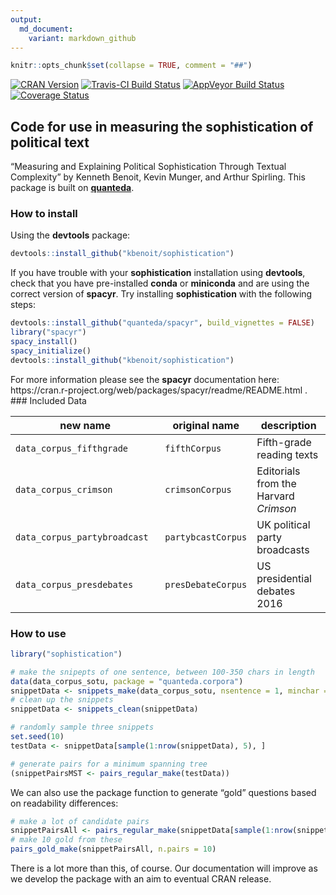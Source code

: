 ```yaml
---
output:
  md_document:
    variant: markdown_github
---
```


```r
knitr::opts_chunk$set(collapse = TRUE, comment = "##")
```

<!--
![Downloads](http://cranlogs.r-pkg.org/badges/sophistication)
-->
[![CRAN Version](http://www.r-pkg.org/badges/version/sophistication)](http://cran.r-project.org/package=sophistication)
[![Travis-CI Build Status](https://travis-ci.org/kbenoit/sophistication.svg?branch=master)](https://travis-ci.org/kbenoit/sophistication)
[![AppVeyor Build Status](https://ci.appveyor.com/api/projects/status/github/kbenoit/sophistication?branch=master&svg=true)](https://ci.appveyor.com/project/kbenoit/sophistication)
[![Coverage Status](https://img.shields.io/codecov/c/github/kbenoit/sophistication/master.svg)](https://codecov.io/github/kbenoit/sophistication?branch=master)

## Code for use in measuring the sophistication of political text

"Measuring and Explaining Political Sophistication Through Textual Complexity" by Kenneth Benoit, Kevin Munger, and Arthur Spirling.  This package is built on [**quanteda**](http://quanteda.io).

### How to install

Using the **devtools** package:
```r
devtools::install_github("kbenoit/sophistication")
```

If you have trouble with your **sophistication** installation using **devtools**, check that you have pre-installed **conda** or **miniconda** and are using the correct version of **spacyr**. Try installing **sophistication** with the following steps:

``` r
devtools::install_github("quanteda/spacyr", build_vignettes = FALSE)
library("spacyr")
spacy_install()
spacy_initialize()
devtools::install_github("kbenoit/sophistication")
```

For more information please see the **spacyr** documentation here: https://cran.r-project.org/web/packages/spacyr/readme/README.html .                              
### Included Data

new name | original name | description
--------------| -------- | ------- 
`data_corpus_fifthgrade` | `fifthCorpus` | Fifth-grade reading texts
`data_corpus_crimson` | `crimsonCorpus` |  Editorials from the Harvard *Crimson*
`data_corpus_partybroadcast` | `partybcastCorpus` |  UK political party broadcasts
`data_corpus_presdebates` | `presDebateCorpus` | US presidential debates 2016



### How to use

```r
library("sophistication")

# make the snipepts of one sentence, between 100-350 chars in length
data(data_corpus_sotu, package = "quanteda.corpora")
snippetData <- snippets_make(data_corpus_sotu, nsentence = 1, minchar = 150, maxchar = 250)
# clean up the snippets
snippetData <- snippets_clean(snippetData)

# randomly sample three snippets
set.seed(10)
testData <- snippetData[sample(1:nrow(snippetData), 5), ]

# generate pairs for a minimum spanning tree
(snippetPairsMST <- pairs_regular_make(testData))
```

We can also use the package function to generate "gold" questions based on readability differences:

```r
# make a lot of candidate pairs
snippetPairsAll <- pairs_regular_make(snippetData[sample(1:nrow(snippetData), 1000), ])
# make 10 gold from these
pairs_gold_make(snippetPairsAll, n.pairs = 10)
```

There is a lot more than this, of course. Our documentation will improve as we develop the package with an aim to eventual CRAN release.

    

    

